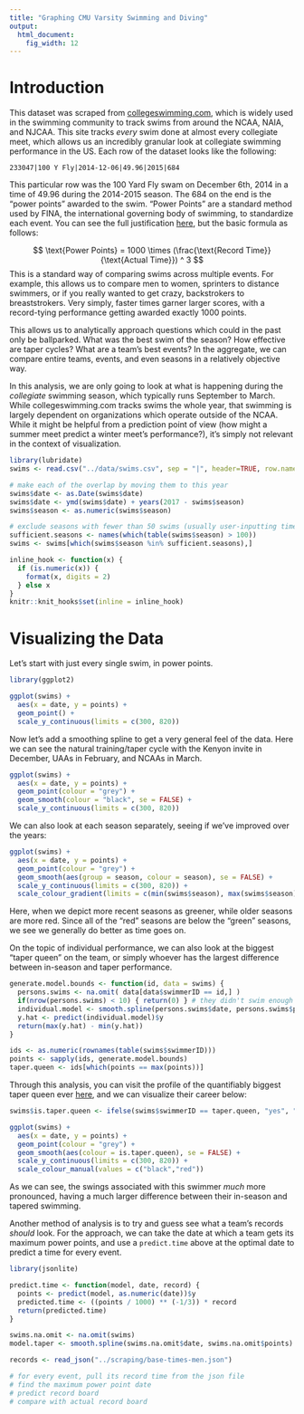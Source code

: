 ```yaml
---
title: "Graphing CMU Varsity Swimming and Diving"
output:
  html_document:
    fig_width: 12
---
```


# Introduction

This dataset was scraped from [collegeswimming.com](collegeswimming.com), which is widely used in the swimming community to track swims from around the NCAA, NAIA, and NJCAA. This site tracks *every* swim done at almost every collegiate meet, which allows us an incredibly granular look at collegiate swimming performance in the US. Each row of the dataset looks like the following:

`
  233047|100 Y Fly|2014-12-06|49.96|2015|684
`

This particular row was the 100 Yard Fly swam on December 6th, 2014 in a time of 49.96 during the 2014-2015 season. The 684 on the end is the "power points" awarded to the swim. "Power Points" are a standard method used by FINA, the international governing body of swimming, to standardize each event. You can see the full justification [here](http://archives.fina.org/H2O/docs/FINApoints/FINA_Points_Table_20150205.pdf), but the basic formula as follows:

$$
  \text{Power Points} = 1000 \times  (\frac{\text{Record Time}}{\text{Actual Time}}) ^ 3
$$
This is a standard way of comparing swims across multiple events. For example, this allows us to compare men to women, sprinters to distance swimmers, or if you really wanted to get crazy, backstrokers to breaststrokers. Very simply, faster times garner larger scores, with a record-tying performance getting awarded exactly 1000 points.

This allows us to analytically approach questions which could in the past only be ballparked. What was the best swim of the season? How effective are taper cycles? What are a team's best events? In the aggregate, we can compare entire teams, events, and even seasons in a relatively objective way.

In this analysis, we are only going to look at what is happening during the *collegiate* swimming season, which typically runs September to March. While collegeswimming.com tracks swims the whole year, that swimming is largely dependent on organizations which operate outside of the NCAA. While it might be helpful from a prediction point of view (how might a summer meet predict a winter meet's performance?), it's simply not relevant in the context of visualization.

```r
library(lubridate)
swims <- read.csv("../data/swims.csv", sep = "|", header=TRUE, row.names = NULL)

# make each of the overlap by moving them to this year
swims$date <- as.Date(swims$date)
swims$date <- ymd(swims$date) + years(2017 - swims$season)
swims$season <- as.numeric(swims$season)

# exclude seasons with fewer than 50 swims (usually user-inputting times which aren't relevant)
sufficient.seasons <- names(which(table(swims$season) > 100))
swims <- swims[which(swims$season %in% sufficient.seasons),]

inline_hook <- function(x) {
  if (is.numeric(x)) {
    format(x, digits = 2)
  } else x
}
knitr::knit_hooks$set(inline = inline_hook)
```

# Visualizing the Data

Let's start with just every single swim, in power points.

```r
library(ggplot2)

ggplot(swims) +
  aes(x = date, y = points) +
  geom_point() +
  scale_y_continuous(limits = c(300, 820))
```

Now let's add a smoothing spline to get a very general feel of the data. Here we can see the natural training/taper cycle with the Kenyon invite in December, UAAs in February, and NCAAs in March.

```r
ggplot(swims) +
  aes(x = date, y = points) +
  geom_point(colour = "grey") +
  geom_smooth(colour = "black", se = FALSE) +
  scale_y_continuous(limits = c(300, 820))
```

We can also look at each season separately, seeing if we've improved over the years:

```r
ggplot(swims) +
  aes(x = date, y = points) +
  geom_point(colour = "grey") +
  geom_smooth(aes(group = season, colour = season), se = FALSE) +
  scale_y_continuous(limits = c(300, 820)) +
  scale_colour_gradient(limits = c(min(swims$season), max(swims$season)), low = "red", high = "green")
```

Here, when we depict more recent seasons as greener, while older seasons are more red. Since all of the "red" seasons are below the "green" seasons, we see we generally do better as time goes on.

On the topic of individual performance, we can also look at the biggest "taper queen" on the team, or simply whoever has the largest difference between in-season and taper performance.

```r
generate.model.bounds <- function(id, data = swims) {
  persons.swims <- na.omit( data[data$swimmerID == id,] )
  if(nrow(persons.swims) < 10) { return(0) } # they didn't swim enough to merit a "taper"
  individual.model <- smooth.spline(persons.swims$date, persons.swims$points)
  y.hat <- predict(individual.model)$y
  return(max(y.hat) - min(y.hat))
}

ids <- as.numeric(rownames(table(swims$swimmerID)))
points <- sapply(ids, generate.model.bounds)
taper.queen <- ids[which(points == max(points))]
```

Through this analysis, you can visit the profile of the quantifiably biggest taper queen ever [here](https://www.collegeswimming.com/swimmer/`r taper.queen`/), and we can visualize their career below:

```r
swims$is.taper.queen <- ifelse(swims$swimmerID == taper.queen, "yes", "no")

ggplot(swims) +
  aes(x = date, y = points) +
  geom_point(colour = "grey") +
  geom_smooth(aes(colour = is.taper.queen), se = FALSE) +
  scale_y_continuous(limits = c(300, 820)) +
  scale_colour_manual(values = c("black","red"))
```

As we can see, the swings associated with this swimmer *much* more pronounced, having a much larger difference between their in-season and tapered swimming.

Another method of analysis is to try and guess see what a team's records *should* look. For the approach, we can take the date at which a team gets its maximum power points, and use a `predict.time` above at the optimal date to predict a time for every event.

```r
library(jsonlite)

predict.time <- function(model, date, record) {
  points <- predict(model, as.numeric(date))$y
  predicted.time <- ((points / 1000) ** (-1/3)) * record
  return(predicted.time)
}

swims.na.omit <- na.omit(swims)
model.taper <- smooth.spline(swims.na.omit$date, swims.na.omit$points)

records <- read_json("../scraping/base-times-men.json")

# for every event, pull its record time from the json file
# find the maximum power point date
# predict record board
# compare with actual record board
```


